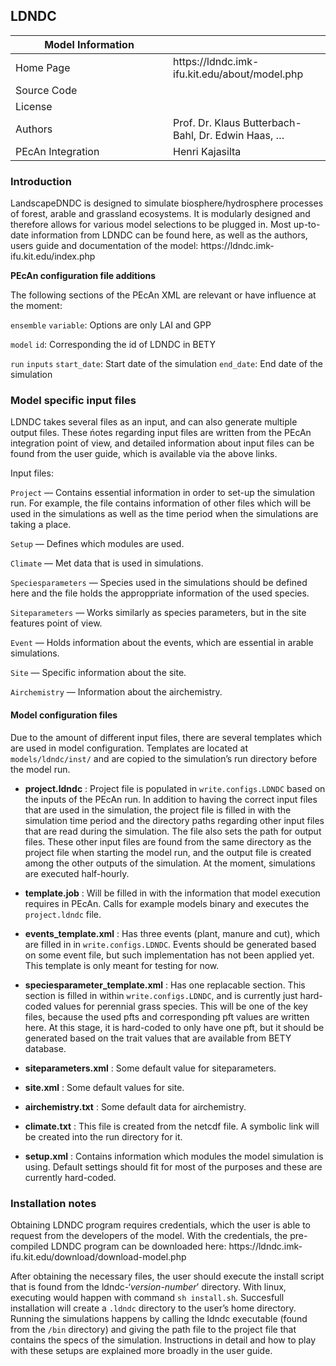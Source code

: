 ## LDNDC {#models-ldndc}

| Model Information |                                                      |
| --                | --                                                   |
| Home Page         | https://ldndc.imk-ifu.kit.edu/about/model.php        |
| Source Code       |                                                      |
| License           |                                                      |
| Authors           | Prof. Dr. Klaus Butterbach-Bahl, Dr. Edwin Haas, ... |
| PEcAn Integration | Henri Kajasilta                                      |

### Introduction

LandscapeDNDC is designed to simulate biosphere/hydrosphere processes of forest, arable and grassland ecosystems. It is modularly designed and therefore allows for various model selections to be plugged in. Most up-to-date information from LDNDC can be found here, as well as the authors, users guide and documentation of the model: https://ldndc.imk-ifu.kit.edu/index.php

**PEcAn configuration file additions**

The following sections of the PEcAn XML are relevant or have influence at the moment:

`ensemble`
  `variable`: Options are only LAI and GPP

`model`
  `id`: Corresponding the id of LDNDC in BETY

`run`
  `inputs`
      `start_date`: Start date of the simulation
      `end_date`: End date of the simulation


### Model specific input files

LDNDC takes several files as an input, and can also generate multiple output files. These ńotes regarding input files are written from the PEcAn integration point of view, and detailed information about input files can be found from the user guide, which is available via the above links.

Input files:

`Project` — Contains essential information in order to set-up the simulation run. For example, the file contains information of other files which will be used in the simulations as well as the time period when the simulations are taking a place.

`Setup` — Defines which modules are used.

`Climate` — Met data that is used in simulations.

`Speciesparameters` — Species used in the simulations should be defined here and the file holds the approppriate information of the used species. 

`Siteparameters` — Works similarly as species parameters, but in the site features point of view.

`Event` — Holds information about the events, which are essential in arable simulations.

`Site` — Specific information about the site.

`Airchemistry` — Information about the airchemistry.


#### Model configuration files

Due to the amount of different input files, there are several templates which are used in model configuration.
Templates are located at `models/ldndc/inst/` and are copied to the simulation's run directory before the model run.

* **project.ldndc** : Project file is populated in `write.configs.LDNDC` based on the inputs of the PEcAn run. In addition to having the correct input files that are used in the simulation, the project file is filled in with the simulation time period and the directory paths regarding other input files that are read during the simulation. The file also sets the path for output files. These other input files are found from the same directory as the project file when starting the model run, and the output file is created among the other outputs of the simulation. At the moment, simulations are executed half-hourly.

* **template.job** : Will be filled in with the information that model execution requires in PEcAn. Calls for example models binary and executes the `project.ldndc` file.

* **events_template.xml** : Has three events (plant, manure and cut), which are filled in in `write.configs.LDNDC`. Events should be generated based on some event file, but such implementation has not been applied yet. This template is only meant for testing for now.

* **speciesparameter_template.xml** : Has one replacable section. This section is filled in within `write.configs.LDNDC`, and is currently just hard-coded values for perennial grass species. This will be one of the key files, because the used pfts and corresponding pft values are written here. At this stage, it is hard-coded to only have one pft, but it should be generated based on the trait values that are available from BETY database.

* **siteparameters.xml** : Some default value for siteparameters.

* **site.xml** : Some default values for site.

* **airchemistry.txt** : Some default data for airchemistry.

* **climate.txt** : This file is created from the netcdf file. A symbolic link will be created into the run directory for it.

* **setup.xml** : Contains information which modules the model simulation is using. Default settings should fit for most of the purposes and these are currently hard-coded.


### Installation notes

Obtaining LDNDC program requires credentials, which the user is able to request from the developers of the model. With the credentials, the pre-compiled  LDNDC program can be downloaded here: https://ldndc.imk-ifu.kit.edu/download/download-model.php

After obtaining the necessary files, the user should execute the install script that is found from the ldndc-'_version-number_' directory. With linux, executing would happen with command `sh install.sh`. Succesfull installation will create a `.ldndc` directory to the user's home directory. Running the simulations happens by calling the ldndc executable (found from the `/bin` directory) and giving the path file to the project file that contains the specs of the simulation. Instructions in detail and how to play with these setups are explained more broadly in the user guide.